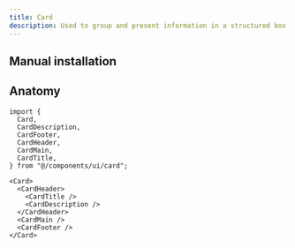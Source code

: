 ```yaml
---
title: Card
description: Used to group and present information in a structured box.
---
```


<ComponentPreview name="examples/card-demo" />

## Manual installation

<ComponentSource name="ui/card" />

## Anatomy

```tsx
import {
  Card,
  CardDescription,
  CardFooter,
  CardHeader,
  CardMain,
  CardTitle,
} from "@/components/ui/card";
```

```tsx
<Card>
  <CardHeader>
    <CardTitle />
    <CardDescription />
  </CardHeader>
  <CardMain />
  <CardFooter />
</Card>
```